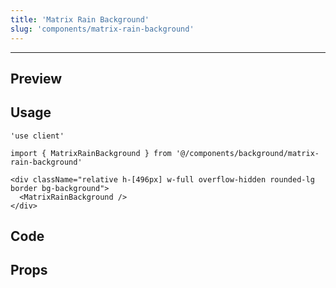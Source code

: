 ```yaml
---
title: 'Matrix Rain Background'
slug: 'components/matrix-rain-background'
---
```


---


## Preview

<ComponentBackground>
  <div className="relative h-[496px] w-full overflow-hidden rounded-lg border bg-background">
    <MatrixRainBackground />
  </div>
</ComponentBackground>

## Usage

```tsx
'use client'

import { MatrixRainBackground } from '@/components/background/matrix-rain-background'

<div className="relative h-[496px] w-full overflow-hidden rounded-lg border bg-background">
  <MatrixRainBackground />
</div>
```

## Code

<CodeSnippet componentPath="./src/components/background/matrix-rain-background.tsx" />

## Props

<AutoTypeTable
  path="./src/components/background/matrix-rain-background.tsx"
  name="MatrixRainBackgroundProps"
/>